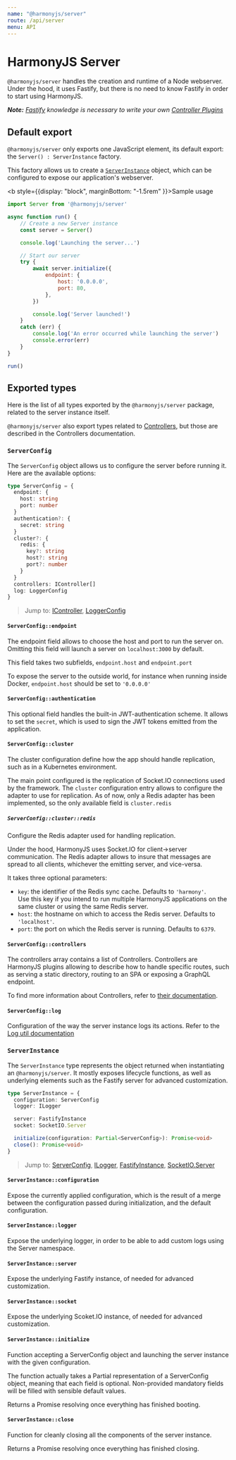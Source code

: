 ```yaml
---
name: "@harmonyjs/server"
route: /api/server
menu: API
---
```


# HarmonyJS Server

`@harmonyjs/server` handles the creation and runtime of a Node webserver. Under the hood, it uses Fastify, but there is no
need to know Fastify in order to start using HarmonyJS.

_**Note:** [Fastify](https://www.fastify.io/docs/latest/Getting-Started/) knowledge is necessary to write your own [Controller Plugins](/plugins/controllers)_


## Default export

`@harmonyjs/server` only exports one JavaScript element, its default export: the `Server() : ServerInstance` factory.

This factory allows us to create a [`ServerInstance`](#serverinstance) object, which can be configured to expose our application's webserver.

<b style={{display: "block", marginBottom: "-1.5rem" }}>Sample usage</b>

```js
import Server from '@harmonyjs/server'

async function run() {
    // Create a new Server instance
    const server = Server()

    console.log('Launching the server...')

    // Start our server
    try {
        await server.initialize({
            endpoint: {
                host: '0.0.0.0',
                port: 80,
            },
        })

        console.log('Server launched!')
    }
    catch (err) {
        console.log('An error occurred while launching the server')
        console.error(err)
    }
}

run()
```

## Exported types

Here is the list of all types exported by the `@harmonyjs/server` package, related to the server instance itself.

`@harmonyjs/server` also export types related to [Controllers](/plugins/controllers), but those are described in the Controllers documentation.

### `ServerConfig`

The `ServerConfig` object allows us to configure the server before running it. Here are the available options:
```ts
type ServerConfig = {
  endpoint: {
    host: string
    port: number
  }
  authentication?: {
    secret: string
  }
  cluster?: {
    redis: {
      key?: string
      host?: string
      port?: number
    }
  }
  controllers: IController[]
  log: LoggerConfig
}
```
> Jump to:
[IController](/plugins/controllers#icontroller),
[LoggerConfig](/api/utils#loggerconfig)

#### `ServerConfig::endpoint`

The endpoint field allows to choose the host and port to run the server on. Omitting this field will launch
a server on `localhost:3000` by default.

This field takes two subfields, `endpoint.host` and `endpoint.port`

To expose the server to the outside world, for instance when running inside Docker, `endpoint.host` should be set
to `'0.0.0.0'`

#### `ServerConfig::authentication`

This optional field handles the built-in JWT-authentication scheme. It allows to set the `secret`, which is used
to sign the JWT tokens emitted from the application.

#### `ServerConfig::cluster`

The cluster configuration define how the app should handle replication, such as in a Kubernetes environment.

The main point configured is the replication of Socket.IO connections used by the framework. The `cluster` configuration entry
allows to configure the adapter to use for replication. As of now, only a Redis adapter has been implemented, so the only
available field is `cluster.redis`

##### `ServerConfig::cluster::redis`

Configure the Redis adapter used for handling replication.

Under the hood, HarmonyJS uses Socket.IO for client->server communication. The Redis adapter allows to insure that messages
are spread to all clients, whichever the emitting server, and vice-versa.

It takes three optional parameters:

- `key`: the identifier of the Redis sync cache. Defaults to `'harmony'`. <br/>
Use this key if you intend to run multiple HarmonyJS applications on the same cluster or using the same Redis server.
- `host`: the hostname on which to access the Redis server. Defaults to `'localhost'`.
- `port`: the port on which the Redis server is running. Defaults to `6379`.

#### `ServerConfig::controllers`

The controllers array contains a list of Controllers. Controllers are HarmonyJS plugins allowing to describe how to handle
specific routes, such as serving a static directory, routing to an SPA or exposing a GraphQL endpoint.

To find more information about Controllers, refer to [their documentation](/plugins/controllers).

#### `ServerConfig::log`

Configuration of the way the server instance logs its actions. Refer to the [Log util documentation](/api/utils#loggerconfig)


### `ServerInstance`

The `ServerInstance` type represents the object returned when instantiating an `@harmonyjs/server`. It mostly exposes
lifecycle functions, as well as underlying elements such as the Fastify server for advanced customization.

```ts
type ServerInstance = {
  configuration: ServerConfig
  logger: ILogger

  server: FastifyInstance
  socket: SocketIO.Server

  initialize(configuration: Partial<ServerConfig>): Promise<void>
  close(): Promise<void>
}
```
> Jump to:
[ServerConfig](#serverconfig),
[ILogger](/api/utils#ilooger),
[FastifyInstance](https://www.fastify.io/docs/latest/Server/#server-methods),
[SocketIO.Server](https://socket.io/docs/server-api/)

#### `ServerInstance::configuration`

Expose the currently applied configuration, which is the result of a merge between the configuration passed during initialization,
and the default configuration.

#### `ServerInstance::logger`

Expose the underlying logger, in order to be able to add custom logs using the Server namespace.

#### `ServerInstance::server`

Expose the underlying Fastify instance, of needed for advanced customization.

#### `ServerInstance::socket`

Expose the underlying Scoket.IO instance, of needed for advanced customization.

#### `ServerInstance::initialize`

Function accepting a ServerConfig object and launching the server instance with the given configuration.

The function actually takes a Partial representation of a ServerConfig object, meaning that each field is optional.
Non-provided mandatory fields will be filled with sensible default values.

Returns a Promise resolving once everything has finished booting.

#### `ServerInstance::close`

Function for cleanly closing all the components of the server instance.

Returns a Promise resolving once everything has finished closing.

